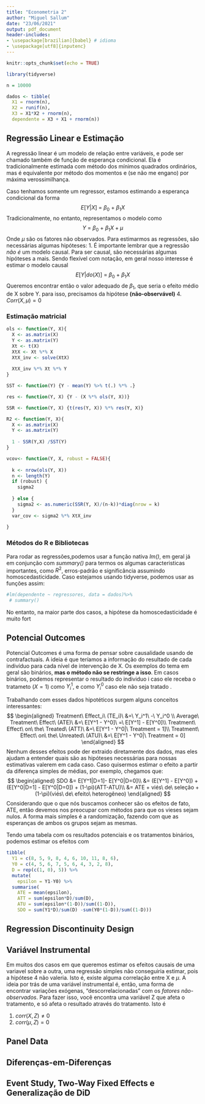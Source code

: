 ```yaml
---
title: "Econometria 2"
author: "Miguel Sallum"
date: "23/06/2021"
output: pdf_document
header-includes:
- \usepackage[brazilian]{babel} # idioma
- \usepackage[utf8]{inputenc}
---
```


```r
knitr::opts_chunk$set(echo = TRUE)

```
```r
library(tidyverse)
```
```r
n = 10000

dados <- tibble(
  X1 = rnorm(n),
  X2 = runif(n),
  X3 = X1*X2 + rnorm(n),
  dependente = X3 + X1 + rnorm(n))
```
## Regressão Linear e Estimação

A regressão linear é um modelo de relação entre variáveis, e pode ser chamado também de função de esperança condicional. Ela é tradicionalmente estimada com método dos mínimos quadrados ordinários, mas é equivalente por método dos momentos e (se não me engano) por máxima verossimilhança.

Caso tenhamos somente um regressor, estamos estimando a esperança condicional da forma
$$
E[Y|X]\ =\ \beta_0\ +\ \beta_1X
$$
Tradicionalmente, no entanto, representamos o modelo como
$$
Y\ =\ \beta_0\ +\ \beta_1X +\mu
$$
Onde $\mu$ são os fatores não observados. 
Para estimarmos as regressões, são necessárias algumas hipóteses:
1.
É importante lembrar que a regressão *não é* um modelo causal. Para ser causal, são necessárias algumas hipóteses a mais. Sendo flexível com notação, em geral nosso interesse é estimar o modelo causal
$$
E[Y|do(X)]\ =\ \beta_0\ +\ \beta_1X
$$
Queremos encontrar então o valor adequado de $\beta_1$, que seria o efeito médio de X sobre Y. para isso, precisamos da hipótese **(não-observável)** 
4. $Corr(X,\mu )=0$

### Estimação matricial

```r

ols <- function(Y, X){
  X <- as.matrix(X)
  Y <- as.matrix(Y)
  Xt <- t(X)
  XtX <- Xt %*% X
  XtX_inv <- solve(XtX)
  
  XtX_inv %*% Xt %*% Y
}

SST <- function(Y) {Y - mean(Y) %>% t(.) %*% .}

res <- function(Y, X) {Y - (X %*% ols(Y, X))}

SSR <- function(Y, X) {t(res(Y, X)) %*% res(Y, X)}

R2 <- function(Y, X){
  X <- as.matrix(X)
  Y <- as.matrix(Y)
  
  1 - SSR(Y,X) /SST(Y)
}

vcov<- function(Y, X, robust = FALSE){
  
  k <- nrow(ols(Y, X))
  n <- length(Y)
  if (robust) {
    sigma2
    
  } else {
    sigma2 <- as.numeric(SSR(Y, X)/(n-k))*diag(nrow = k)
  }
  var_cov <- sigma2 %*% XtX_inv
  
}

```

### Métodos do R e Bibliotecas

Para rodar as regressões,podemos usar a função nativa *lm()*, em geral já em conjunção com *summary()* para termos os algumas caracteristicas importantes, como $R^2$, erros-padrão e significância assumindo homoscedasticidade. Caso estejamos usando tidyverse, podemos usar as funções assim:

```r

#lm(dependente ~ regressores, data = dados)%>%
 # summary()

```
No entanto, na maior parte dos casos, a hipótese da homoscedasticidade é muito fort


## Potencial Outcomes

Potencial Outcomes é uma forma de pensar sobre causalidade usando de contrafactuais. A ideia é que teríamos a informação do resultado de cada indivíduo para cada nível de intervenção de X. Os exemplos do tema em geral são binários, **mas o método não se restringe a isso**. Em casos binários, podemos representar o resultado do individuo i caso ele receba o tratameto ($X=1$) como $Y_i^1$, e como $Y_i^0$ caso ele não seja tratado .

Trabalhando com esses dados hipotéticos surgem alguns conceitos interessantes:
$$
\begin{aligned}
  Treatment\ Effect_i\ (TE_i)\ &=\ Y_i^1\ -\ Y_i^0 \\
  Average\ Treatment\ Effect\ (ATE)\ &=\ E[Y^1 - Y^0]\ =\ E[Y^1] - E[Y^0]\\
  Treatment\ Effect\ on\ the\ Treated\ (ATT)\ &=\ E[Y^1 - Y^0|\ Treatment = 1]\\
  Treatment\ Effect\ on\ the\ Unreated\ (ATU)\ &=\ E[Y^1 - Y^0|\ Treatment = 0]
\end{aligned}
$$
Nenhum desses efeitos pode der extraido diretamente dos dados, mas eles ajudam a entender quais são as hipóteses necessárias para nossas estimativas valerem em cada caso. Caso quisermos estimar o efeito a partir da diferença simples de médias, por exemplo, chegamos que:
$$
\begin{aligned}
  SDO &= E[Y^1|D=1]- E[Y^0|D=0]\\
  &= (E[Y^1] - E[Y^0]) + (E[Y^0|D=1] - E[Y^0|D=0]) + (1-\pi)(ATT-ATU)\\
  &= ATE + viés\ de\ seleção + (1-\pi)(viés\ de\ efeito\ heterogêneo)
\end{aligned}
$$
Considerando que o que nós buscamos conhecer são os efeitos de fato, ATE, então devemos nos preocupar com métodos para que os vieses sejam nulos. A forma mais simples é a randomização, fazendo com que as esperanças de ambos os grupos sejam as mesmas.

Tendo uma tabela com os resultados potenciais e os tratamentos binários, podemos estimar os efeitos com
```r
tibble(
  Y1 = c(8, 5, 9, 8, 4, 6, 10, 11, 8, 6),
  Y0 = c(4, 5, 6, 7, 5, 6, 4, 3, 2, 8),
  D = rep(c(1, 0), 5)) %>%
  mutate(
    epsilon = Y1-Y0) %>%
  summarise(
    ATE = mean(epsilon),
    ATT = sum(epsilon*D)/sum(D),
    ATU = sum(epsilon*(1-D))/sum((1-D)),
    SDO = sum(Y1*D)/sum(D) -sum(Y0*(1-D))/sum((1-D)))
```

## Regression Discontinuity Design


## Variável Instrumental

Em muitos dos casos em que queremos estimar os efeitos causais de uma variavel sobre a outra, uma regressão simples não conseguiria estimar, pois a hipótese 4 não valeria. Isto é, existe alguma correlação entre X e $\mu$. A ideia por trás de uma variável instrumental é, então, uma forma de encontrar variações exógenas, "descorrelacionadas" com os *fatores não-observados*. Para fazer isso, você encontra uma variável Z que afeta o tratamento, e só afeta o resultado através do tratamento. Isto é

1. $corr(X, Z) \not= 0$
2. $corr(\mu, Z) = 0$

## Panel Data

## Diferenças-em-Diferenças

## Event Study, Two-Way Fixed Effects e Generalização de DiD
